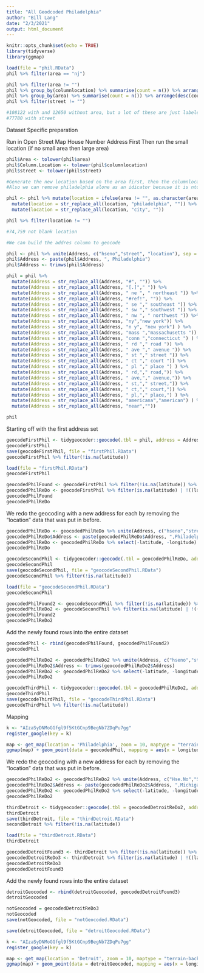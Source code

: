 ```yaml
---
title: "All Geodcoded Philadelphia"
author: "Bill Lang"
date: "2/3/2021"
output: html_document
---
```



```r
knitr::opts_chunk$set(echo = TRUE)
library(tidyverse)
library(ggmap)
```



```r
load(file = "phil.RData")
phil %>% filter(area == "nj")

```


```r
phil %>% filter(area != "")
phil %>% group_by(columnlocation) %>% summarise(count = n()) %>% arrange(desc(count))
phil %>% group_by(area) %>% summarise(count = n()) %>% arrange(desc(count))
phil %>% filter(street != "")

#108122 with and 12650 without area, but a lot of these are just labeled as Philadelphia
#77780 with street
```


Dataset Specific preparation

Run in Open Street Map
House Number Address First
Then run the small location (if no small area then large area)


```r
phil$Area <- tolower(phil$area)
phil$Column.Location <- tolower(phil$columnlocation)
phil$street <- tolower(phil$street)

#Generate the new location based on the area first, then the columnlocation 
#Also we can remove philadelphia alone as an idicator because it is nto helpful

phil <- phil %>% mutate(location = ifelse(area != "", as.character(area), as.character(columnlocation))) %>% mutate(location = str_replace_all(location, "philadelphia", "")) %>%
  mutate(location = str_replace_all(location, "philadelphia", "")) %>% 
  mutate(location = str_replace_all(location, "city", ""))

phil %>% filter(location != "")

#74,759 not blank location
```


```r
#We can build the addres column to geocode

phil <- phil %>% unite(Address, c("hseno","street", "location"), sep = " ",remove = FALSE)
phil$Address <- paste(phil$Address, ", Philadelphia")
phil$Address <- trimws(phil$Address)

phil = phil %>% 
  mutate(Address = str_replace_all(Address, "#", "")) %>% 
  mutate(Address = str_replace_all(Address, "[.]"," ")) %>%
  mutate(Address = str_replace_all(Address, " ne ", " northeast ")) %>% 
  mutate(Address = str_replace_all(Address, "#ref!", "")) %>% 
  mutate(Address = str_replace_all(Address, " se "," southeast ")) %>% 
  mutate(Address = str_replace_all(Address, " sw "," southwest ")) %>% 
  mutate(Address = str_replace_all(Address, " nw ", " northwest ")) %>% 
  mutate(Address = str_replace_all(Address, "ny","new york")) %>% 
  mutate(Address = str_replace_all(Address, "n y", "new york") ) %>% 
  mutate(Address = str_replace_all(Address, "mass ","massachusetts ")) %>% 
  mutate(Address = str_replace_all(Address, "conn ","connecticut ") ) %>% 
  mutate(Address = str_replace_all(Address, " rd "," road ")) %>% 
  mutate(Address = str_replace_all(Address, " ave "," avenue ")) %>% 
  mutate(Address = str_replace_all(Address, " st "," street ")) %>% 
  mutate(Address = str_replace_all(Address, " ct "," court ")) %>%
  mutate(Address = str_replace_all(Address, " pl "," place ") ) %>%
  mutate(Address = str_replace_all(Address, " rd,"," road,")) %>% 
  mutate(Address = str_replace_all(Address, " ave,"," avenue,")) %>% 
  mutate(Address = str_replace_all(Address, " st,"," street,")) %>% 
  mutate(Address = str_replace_all(Address, " ct,"," court,")) %>%
  mutate(Address = str_replace_all(Address, " pl,"," place,") ) %>%
  mutate(Address = str_replace_all(Address, "americana","american") ) %>%
  mutate(Address = str_replace_all(Address, "near",""))

phil
```

Starting off with the first address set

```r
geocodeFirstPhil <- tidygeocoder::geocode(.tbl = phil, address = Address, method = "osm", lat = latitude, long = longitude)
geocodeFirstPhil
save(geocodeFirstPhil, file = "firstPhil.RData")
geocodeFirstPhil %>% filter(!is.na(latitude))
```

```r
load(file = "firstPhil.RData")
geocodeFirstPhil
```

```r
geocodedPhilFound <- geocodeFirstPhil %>% filter(!is.na(latitude)) %>% filter( ((latitude > 39.45 & latitude < 40.45) & (longitude > -76 & longitude < -74.3)) )
geocodedPhilReDo <- geocodeFirstPhil %>% filter(is.na(latitude) | !((latitude > 39.45 & latitude < 40.45) & (longitude > -76 & longitude < -74.3)) )
geocodedPhilFound
geocodedPhilReDo 
```

We redo the geocoding with a new address for each by removing the "location" data that was put in before.

```r
geocodedPhilReDo <- geocodedPhilReDo %>% unite(Address, c("hseno","street"), sep = " ",remove = FALSE)
geocodedPhilReDo$Address <- paste(geocodedPhilReDo$Address, ",Philadelphia") 
geocodedPhilReDo <- geocodedPhilReDo %>% select(-latitude, -longitude)
geocodedPhilReDo
```

```r
geocodeSecondPhil <- tidygeocoder::geocode(.tbl = geocodedPhilReDo, address = Address, method = "osm", lat = latitude, long = longitude)
geocodeSecondPhil
save(geocodeSecondPhil, file = "geocodeSecondPhil.RData")
geocodeSecondPhil %>% filter(!is.na(latitude))
```

```r
load(file = "geocodeSecondPhil.RData")
geocodeSecondPhil
```

```r
geocodedPhilFound2 <- geocodeSecondPhil %>% filter(!is.na(latitude)) %>% filter( ((latitude > 39.45 & latitude < 40.45) & (longitude > -76 & longitude < -74.3)) )
geocodedPhilReDo2 <- geocodeSecondPhil %>% filter(is.na(latitude) | !((latitude > 39.45 & latitude < 40.45) & (longitude > -76 & longitude < -74.45)) )
geocodedPhilFound2
geocodedPhilReDo2
```



Add the newly found rows into the entire dataset

```r
geocodedPhil <- rbind(geocodedPhilFound, geocodedPhilFound2)
geocodedPhil
```

```r
geocodedPhilReDo2 <- geocodedPhilReDo2 %>% unite(Address, c("hseno","street"), sep = " ",remove = FALSE)
geocodedPhilReDo2$Address <- trimws(geocodedPhilReDo2$Address) 
geocodedPhilReDo2 <- geocodedPhilReDo2 %>% select(-latitude, -longitude)
geocodedPhilReDo2
```

```r
geocodeThirdPhil <- tidygeocoder::geocode(.tbl = geocodedPhilReDo2, address = Address, method = "osm", lat = latitude, long = longitude)
geocodeThirdPhil
save(geocodeThirdPhil, file = "geocodeThirdPhil.RData")
geocodeThirdPhil %>% filter(!is.na(latitude))

```


Mapping

```r
k <- "AIzaSyDNMoGGfgl9f5KtGCnp9BegNb7ZDqPu7gg"
register_google(key = k)
```

```r
map <- get_map(location = 'Philadelphia', zoom = 10, maptype = "terrain-background", source = 'google', color = 'color')
ggmap(map) + geom_point(data = geocodedPhil, mapping = aes(x = longitude, y = latitude, color = factor(location)), size = 0.1) + theme(legend.position = "none")
```




We redo the geocoding with a new address for each by removing the "location" data that was put in before.

```r
geocodedPhilReDo2 <- geocodedPhilReDo2 %>% unite(Address, c("Hse.No","Street"), sep = " ",remove = FALSE)
geocodedPhilReDo2$Address <- paste(geocodedPhilReDo2$Address, ",Michigan") 
geocodedPhilReDo2 <- geocodedPhilReDo2 %>% select(-latitude, -longitude)
geocodedPhilReDo2
```

```r
thirdDetroit <- tidygeocoder::geocode(.tbl = geocodedDetroitReDo2, address = Address, method = "osm", lat = latitude, long = longitude)
thirdDetroit
save(thirdDetroit, file = "thirdDetroit.RData")
secondDetroit %>% filter(!is.na(latitude))
```

```r
load(file = "thirdDetroit.RData")
thirdDetroit
```

```r
geocodedDetroitFound3 <- thirdDetroit %>% filter(!is.na(latitude)) %>% filter( ((latitude > 42 & latitude < 43) & (longitude > -84 & longitude < -82)) )
geocodedDetroitReDo3 <- thirdDetroit %>% filter(is.na(latitude) | !((latitude > 42 & latitude < 43) & (longitude > -84 & longitude < -82)) )
geocodedDetroitReDo3
geocodedDetroitFound3
```

Add the newly found rows into the entire dataset

```r
detroitGeocoded <- rbind(detroitGeocoded, geocodedDetroitFound3)
detroitGeocoded
```

```r
notGeocoded = geocodedDetroitReDo3
notGeocoded
save(notGeocoded, file = "notGeocoded.RData")
```

```r
save(detroitGeocoded, file = "detroitGeocoded.RData")
```



```r
k <- "AIzaSyDNMoGGfgl9f5KtGCnp9BegNb7ZDqPu7gg"
register_google(key = k)
```


```r
map <- get_map(location = 'Detroit', zoom = 10, maptype = "terrain-background", source = 'google', color = 'color')
ggmap(map) + geom_point(data = detroitGeocoded, mapping = aes(x = longitude, y = latitude, color = factor(location)), size = 0.1) + theme(legend.position = "none")
```

